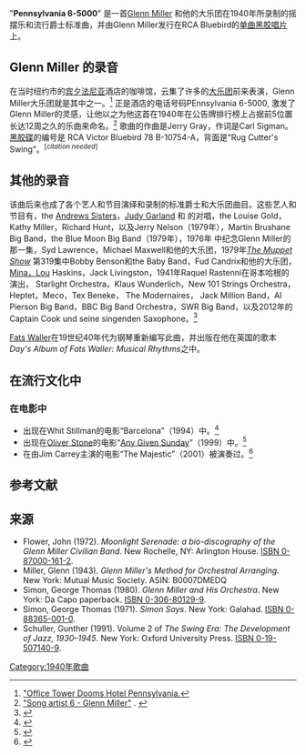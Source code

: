 "'''Pennsylvania 6-5000'''" 是一首[[格伦·米勒|Glenn Miller]] 和他的大乐团在1940年所录制的摇摆乐和流行爵士标准曲，并由Glenn Miller发行在RCA Bluebird的[[单曲|单曲]][[黑胶唱片|黑胶唱片]]上。

== Glenn Miller 的录音 ==
在当时纽约市的[[宾夕法尼亚|宾夕法尼亚]]酒店的咖啡馆，云集了许多的[[大樂團|大乐团]]前来表演，Glenn Miller大乐团就是其中之一。<ref><span class="citation news" contenteditable="false">[http://www.nydailynews.com/money/2007/01/05/2007-01-05_office_tower_dooms_hotel_pennsylvania_ho.html "Office Tower Dooms Hotel Pennsylvania.]</span></ref> 正是酒店的电话号码PEnnsylvania 6-5000, 激发了Glenn Miller的灵感，让他以之为他这首在1940年在公告牌排行榜上占据前5位置长达12周之久的乐曲来命名。<ref><span class="citation web" contenteditable="false">[http://tsort.info/music/jkgsu0.htm "Song artist 6 - Glenn Miller"] {{Wayback|url=http://tsort.info/music/jkgsu0.htm |date=20151002002944 }}. </span></ref> 歌曲的作曲是Jerry Gray，作词是Carl Sigman。[[黑膠唱片|黑胶碟]]的编号是 RCA Victor Bluebird 78 B-10754-A，背面是“Rug Cutter's Swing”。<sup class="noprint Inline-Template Template-Fact" style="white-space: nowrap;" contenteditable="false">[''<span title="This claim needs references to reliable sources. (April 2014)">citation needed</span>'']</sup>

== 其他的录音 ==
该曲后来也成了各个艺人和节目演绎和录制的标准爵士和大乐团曲目。这些艺人和节目有，the [[安德鲁斯姐妹|Andrews Sisters]]，[[朱迪·加兰|Judy Garland]] 和 {{link-en|Martha Raye|Martha Raye}} 的对唱，the {{link-en|Brian Setzer Orchestra，|Brian Setzer Orchestra}}Louise Gold，Kathy Miller，Richard Hunt，以及Jerry Nelson（1979年），Martin Brushane Big Band，the Blue Moon Big Band（1979年），1976年 ''{{link-en|Carol Burnett Show|Carol Burnett Show}}'' 中纪念Glenn Miller的那一集，Syd Lawrence，Michael Maxwell和他的大乐团，1979年''[[大青蛙布偶秀|The Muppet Show]]'' 第319集中Bobby Benson和the Baby Band，Fud Candrix和他的大乐团，{{link-en|Jerry Gray，|Jerry Gray (arranger)}}[[米娜|Mina，]]Lou Haskins，Jack Livingston，1941年Raquel Rastenni在哥本哈根的演出， Starlight Orchestra，Klaus Wunderlich，New 101 Strings Orchestra，Heptet，Meco，Tex Beneke， The Modernaires， Jack Million Band，Al Pierson Big Band，BBC Big Band Orchestra，SWR Big Band，以及2012年的Captain Cook und seine singenden Saxophone。<ref>{{Cite web |url=http://www.secondhandsongs.com/work/114411 |title=Pennsylvania 6-5000. |accessdate=2015-10-08 |archive-date=2015-07-01 |archive-url=https://web.archive.org/web/20150701182432/http://secondhandsongs.com/work/114411 |dead-url=no }}</ref>

[[胖子華勒|Fats Waller]]在19世纪40年代为钢琴重新编写此曲，并出版在他在英国的歌本<em>Day's Album of Fats Waller: Musical Rhythms</em>之中。

== 在流行文化中 ==

=== 在电影中 ===
* 出现在Whit Stillman的电影“Barcelona”（1994）中。<ref>{{Cite web |url=http://www.imdb.com/title/tt0109219/soundtrack |title=''Barcelona (1994) Soundtracks. '' |accessdate=2015-10-09 |archive-date=2016-03-17 |archive-url=https://web.archive.org/web/20160317011927/http://www.imdb.com/title/tt0109219/soundtrack |dead-url=no }}</ref>
* 出现在[[奧利華·史東|Oliver Stone]]的电影“[[挑戰星期天|Any Given Sunday]]”（1999）中。<ref>{{Cite web |url=http://www.imdb.com/title/tt0146838/soundtrack |title=''Any Given Sunday''. |accessdate=2015-10-09 |archive-date=2015-08-17 |archive-url=https://web.archive.org/web/20150817091131/http://www.imdb.com/title/tt0146838/soundtrack |dead-url=no }}</ref>
* 在由Jim Carrey主演的电影“The Majestic”（2001）被演奏过。<ref>{{Cite web |url=http://www.imdb.com/title/tt0268995/soundtrack |title=''The Majestic''. |accessdate=2015-10-09 |archive-date=2016-04-01 |archive-url=https://web.archive.org/web/20160401145314/http://www.imdb.com/title/tt0268995/soundtrack |dead-url=no }}</ref>

== 参考文献 ==
{{Reflist}}

== 来源 ==
* Flower, John (1972). ''Moonlight Serenade: a bio-discography of the Glenn Miller Civilian Band''. New Rochelle, NY: Arlington House. [[Special:BookSources/0870001612|ISBN 0-87000-161-2]].
* Miller, Glenn (1943). ''Glenn Miller's Method for Orchestral Arranging''. New York: Mutual Music Society. ASIN: B0007DMEDQ
* Simon, George Thomas (1980). ''Glenn Miller and His Orchestra''. New York: Da Capo paperback. [[Special:BookSources/0306801299|ISBN 0-306-80129-9]].
* Simon, George Thomas (1971). ''Simon Says''. New York: Galahad. [[Special:BookSources/0883650010|ISBN 0-88365-001-0]].
* Schuller, Gunther (1991). Volume 2 of ''The Swing Era: The Development of Jazz, 1930–1945''. New York: Oxford University Press. [[Special:BookSources/0195071409|ISBN 0-19-507140-9]].
[[Category:1940年歌曲|Category:1940年歌曲]]